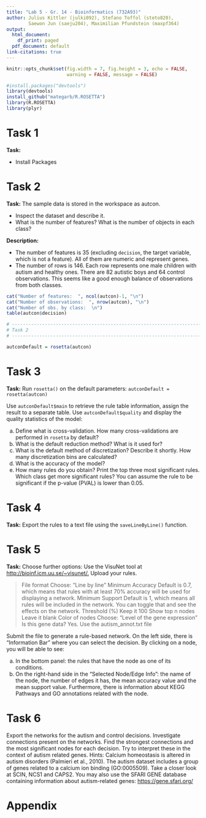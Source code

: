 ```yaml
---
title: "Lab 5 - Gr. 14 - Bioinformatics (732A93)"
author: Julius Kittler (julki092), Stefano Toffol (steto820),
        Saewon Jun (saeju204), Maximilian Pfundstein (maxpf364)
output:
  html_document:
    df_print: paged
  pdf_document: default
link-citations: true
---
```


```r

knitr::opts_chunk$set(fig.width = 7, fig.height = 3, echo = FALSE, 
                      warning = FALSE, message = FALSE) 

#install.packages("devtools")
library(devtools)
install_github("mategarb/R.ROSETTA")
library(R.ROSETTA)
library(plyr)

```

# Task 1

**Task:**

- Install Packages

# Task 2

**Task:** The sample data is stored in the workspace as autcon.

- Inspect the dataset and describe it.
- What is the number of features? What is the number of objects in each class?

**Description:**

- The number of features is 35  (excluding `decision`, the target variable, which
is not a feature). All of them are numeric and represent genes.
- The number of rows is 146. Each row represents one male children with autism 
and healthy ones. There are 82 autistic boys and 64 control observations. This 
seems like a good enough balance of observations from both classes.

```r

cat("Number of features:  ", ncol(autcon)-1, "\n")
cat("Number of observations:  ", nrow(autcon), "\n")
cat("Number of obs. by class:  \n")
table(autcon$decision)

```

```r
# ------------------------------------------------------------------------------
# Task 2
# ------------------------------------------------------------------------------

autconDefault = rosetta(autcon)

```

# Task 3

**Task:** Run ```rosetta()``` on the default parameters: ```autconDefault = rosetta(autcon)```

Use ```autconDefault$main``` to retrieve the rule table information, assign the result to a
separate table. Use ```autconDefault$quality``` and display the quality statistics of the
model:

  a. Define what is cross-validation. How many cross-validations are performed in
  ```rosetta``` by default?
  b. What is the default reduction method? What is it used for?
  c. What is the default method of discretization? Describe it shortly. How many
  discretization bins are calculated?
  d. What is the accuracy of the model?
  e. How many rules do you obtain? Print the top three most significant rules. Which
  class get more significant rules? You can assume the rule to be significant if the
  p-value (PVAL) is lower than 0.05.

# Task 4

**Task:** Export the rules to a text file using the ```saveLineByLine()``` function.

# Task 5

**Task:** Choose further options: Use the VisuNet tool at <http://bioinf.icm.uu.se/~visunet/.> Upload your rules.

> File format Choose: "Line by line"
> Minimum Accuracy Default is 0.7, which means that rules with at least 70% accuracy will
> be used for displaying a network.
> Minimum Support Default is 1, which means all rules will be included in the network.
> You can toggle that and see the effects on the network.
> Threshold (%) Keep it 100
> Show top n nodes Leave it blank
> Color of nodes Choose: "Level of the gene expression"
> Is this gene data? Yes. Use the autism_annot.txt file

Submit the file to generate a rule-based network. On the left side, there is "Information Bar" where you can select the decision. By clicking on a node, you will be able to see:

  a. In the bottom panel: the rules that have the node as one of its conditions.
  b. On the right-hand side in the "Selected Node/Edge Info": the name of the node,
  the number of edges it has, the mean accuracy value and the mean support value.
  Furthermore, there is information about KEGG Pathways and GO annotations
  related with the node.

# Task 6

Export the networks for the autism and control decisions. Investigate connections
present on the networks. Find the strongest connections and the most significant nodes
for each decision. Try to interpret these in the context of autism related genes.
Hints: Calcium homeostasis is altered in autism disorders (Palmieri et al., 2010). The
autism dataset includes a group of genes related to a calcium ion binding (GO:0005509).
Take a closer look at SCIN, NCS1 and CAPS2.
You may also use the SFARI GENE database containing information about
autism-related genes: <https://gene.sfari.org/>

# Appendix

```r

```